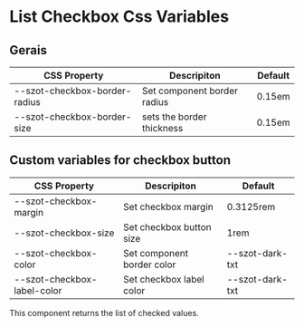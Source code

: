 
<Meta title="Components/form fields/ListCheckbox/Css Variables" />

# List Checkbox Css Variables

## Gerais

| CSS Property                  | Descripiton                 | Default |
| ----------------------------- | --------------------------- | ------- |
| --szot-checkbox-border-radius | Set component border radius | 0.15em  |
| --szot-checkbox-border-size   | sets the border thickness   | 0.15em  |

## Custom variables for checkbox button

| CSS Property                | Descripiton                | Default         |
| --------------------------- | -------------------------- | --------------- |
| --szot-checkbox-margin      | Set checkbox margin        | 0.3125rem       |
| --szot-checkbox-size        | Set checkbox button size   | 1rem            |
| --szot-checkbox-color       | Set component border color | --szot-dark-txt |
| --szot-checkbox-label-color | Set checkbox label color   | --szot-dark-txt |

<p>This component returns the list of checked values.</p>
